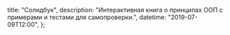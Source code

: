 
  title: "Солидбук",
  description: "Интерактивная книга о принципах ООП с примерами и тестами для самопроверки.",
  datetime: "2019-07-09T12:00",
};

<Redirect to="https://ota-solid.now.sh" />
